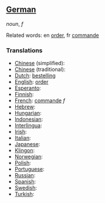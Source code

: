 ==[[German]]==

''noun'', ''f''

Related words: en [[order]], fr [[commande]]

===Translations===
*[[Chinese]] (simplified): [[]]
*[[Chinese]] (traditional): [[]]
*[[Dutch]]: [[bestelling]]
*[[English]]: [[order]]
*[[Esperanto]]: [[]]
*[[Finnish]]: [[]]
*[[French]]: [[commande]] ''f''
*[[Hebrew]]: [[]]
*[[Hungarian]]: [[]]
*[[Indonesian]]: [[]]
*[[Interlingua]]: [[]]
*[[Irish]]: [[]]
*[[Italian]]: [[]]
*[[Japanese]]: [[]]
*[[Klingon]]: [[]]
*[[Norwegian]]: [[]]
*[[Polish]]: [[]]
*[[Portuguese]]: [[]]
*[[Russian]]: [[]]
*[[Spanish]]: [[]]
*[[Swedish]]: [[]]
*[[Turkish]]: [[]]